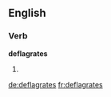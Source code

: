 
==English==

===Verb===
'''deflagrates'''

# {{third-person singular of|[[deflagrate]]}}

[[de:deflagrates]]
[[fr:deflagrates]]